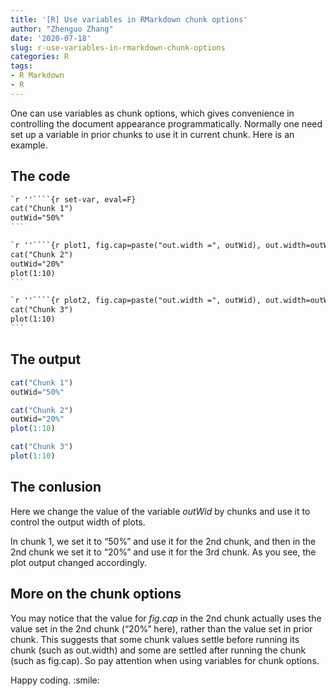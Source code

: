 ---
title: '[R] Use variables in RMarkdown chunk options'
author: "Zhenguo Zhang"
date: '2020-07-18'
slug: r-use-variables-in-rmarkdown-chunk-options
categories: R
tags:
- R Markdown
- R
---


One can use variables as chunk options, which gives convenience
in controlling the document appearance programmatically. Normally
one need set up a variable in prior chunks to use it in current
chunk. Here is an example.

## The code

````markdown
`r ''````{r set-var, eval=F}
cat("Chunk 1")
outWid="50%"  
```
````

````markdown
`r ''````{r plot1, fig.cap=paste("out.width =", outWid), out.width=outWid}
cat("Chunk 2")
outWid="20%"
plot(1:10)
```
````

````markdown
`r ''````{r plot2, fig.cap=paste("out.width =", outWid), out.width=outWid}
cat("Chunk 3")
plot(1:10)
```
````

## The output


```{r set-var}
cat("Chunk 1")
outWid="50%"
```

```{r plot1, fig.cap=paste("out.width =", outWid), out.width=paste(outWid,"",sep="")}
cat("Chunk 2")
outWid="20%"
plot(1:10)
```

```{r plot2, fig.cap=paste("out.width =", outWid), out.width=outWid}
cat("Chunk 3")
plot(1:10)
```

## The conlusion

Here we change the value of the variable *outWid* by chunks and use
it to control the output width of plots.

In chunk 1, we set it to "50%" and use it for the 2nd chunk, and
then in the 2nd chunk we set it to "20%" and use it for the 3rd chunk.
As you see, the plot output changed accordingly.

## More on the chunk options

You may notice that the value for *fig.cap* in the 2nd chunk 
actually uses the value set in the 2nd chunk ("20%" here), rather
than the value set in prior chunk. This suggests that some chunk
values settle before running its chunk (such as out.width) and some
are settled after running the chunk (such as fig.cap). So pay attention
when using variables for chunk options.

Happy coding. :smile:

